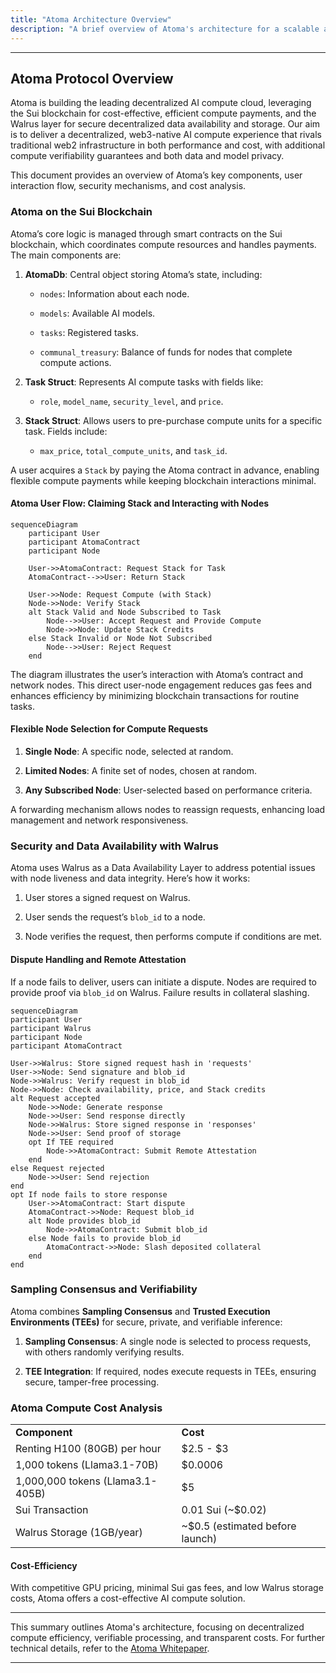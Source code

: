 ```yaml
---
title: "Atoma Architecture Overview"
description: "A brief overview of Atoma's architecture for a scalable and secure decentralized AI network"
---
```


***

## Atoma Protocol Overview

Atoma is building the leading decentralized AI compute cloud, leveraging the Sui blockchain for cost-effective, efficient compute payments, and the Walrus layer for secure decentralized data availability and storage. Our aim is to deliver a decentralized, web3-native AI compute experience that rivals traditional web2 infrastructure in both performance and cost, with additional compute verifiability guarantees and both data and model privacy.

This document provides an overview of Atoma’s key components, user interaction flow, security mechanisms, and cost analysis.

### Atoma on the Sui Blockchain

Atoma’s core logic is managed through smart contracts on the Sui blockchain, which coordinates compute resources and handles payments. The main components are:

1. **AtomaDb**: Central object storing Atoma’s state, including:

   * `nodes`: Information about each node.

   * `models`: Available AI models.

   * `tasks`: Registered tasks.

   * `communal_treasury`: Balance of funds for nodes that complete compute actions.

2. **Task Struct**: Represents AI compute tasks with fields like:

   * `role`, `model_name`, `security_level`, and `price`.

3. **Stack Struct**: Allows users to pre-purchase compute units for a specific task. Fields include:

   * `max_price`, `total_compute_units`, and `task_id`.

A user acquires a `Stack` by paying the Atoma contract in advance, enabling flexible compute payments while keeping blockchain interactions minimal.

#### Atoma User Flow: Claiming Stack and Interacting with Nodes

```mermaid
sequenceDiagram
    participant User
    participant AtomaContract
    participant Node

    User->>AtomaContract: Request Stack for Task
    AtomaContract-->>User: Return Stack

    User->>Node: Request Compute (with Stack)
    Node->>Node: Verify Stack
    alt Stack Valid and Node Subscribed to Task
        Node-->>User: Accept Request and Provide Compute
        Node->>Node: Update Stack Credits
    else Stack Invalid or Node Not Subscribed
        Node-->>User: Reject Request
    end
```

The diagram illustrates the user’s interaction with Atoma’s contract and network nodes. This direct user-node engagement reduces gas fees and enhances efficiency by minimizing blockchain transactions for routine tasks.

#### Flexible Node Selection for Compute Requests

1. **Single Node**: A specific node, selected at random.

2. **Limited Nodes**: A finite set of nodes, chosen at random.

3. **Any Subscribed Node**: User-selected based on performance criteria.

A forwarding mechanism allows nodes to reassign requests, enhancing load management and network responsiveness.

### Security and Data Availability with Walrus

Atoma uses Walrus as a Data Availability Layer to address potential issues with node liveness and data integrity. Here’s how it works:

1. User stores a signed request on Walrus.

2. User sends the request’s `blob_id` to a node.

3. Node verifies the request, then performs compute if conditions are met.

#### Dispute Handling and Remote Attestation

If a node fails to deliver, users can initiate a dispute. Nodes are required to provide proof via `blob_id` on Walrus. Failure results in collateral slashing.

```mermaid
sequenceDiagram
participant User
participant Walrus
participant Node
participant AtomaContract

User->>Walrus: Store signed request hash in 'requests'
User->>Node: Send signature and blob_id
Node->>Walrus: Verify request in blob_id
Node->>Node: Check availability, price, and Stack credits
alt Request accepted
    Node->>Node: Generate response
    Node->>User: Send response directly
    Node->>Walrus: Store signed response in 'responses'
    Node->>User: Send proof of storage
    opt If TEE required
        Node->>AtomaContract: Submit Remote Attestation
    end
else Request rejected
    Node->>User: Send rejection
end
opt If node fails to store response
    User->>AtomaContract: Start dispute
    AtomaContract->>Node: Request blob_id
    alt Node provides blob_id
        Node->>AtomaContract: Submit blob_id
    else Node fails to provide blob_id
        AtomaContract->>Node: Slash deposited collateral
    end
end
```

### Sampling Consensus and Verifiability

Atoma combines **Sampling Consensus** and **Trusted Execution Environments (TEEs)** for secure, private, and verifiable inference:

1. **Sampling Consensus**: A single node is selected to process requests, with others randomly verifying results.

2. **TEE Integration**: If required, nodes execute requests in TEEs, ensuring secure, tamper-free processing.

### Atoma Compute Cost Analysis

|                                  |                                  |
| -------------------------------- | -------------------------------- |
| **Component**                    | **Cost**                         |
| Renting H100 (80GB) per hour     | $2.5 - $3                        |
| 1,000 tokens (Llama3.1-70B)      | $0.0006                          |
| 1,000,000 tokens (Llama3.1-405B) | $5                               |
| Sui Transaction                  | 0.01 Sui (\~$0.02)               |
| Walrus Storage (1GB/year)        | \~$0.5 (estimated before launch) |

#### Cost-Efficiency

With competitive GPU pricing, minimal Sui gas fees, and low Walrus storage costs, Atoma offers a cost-effective AI compute solution.

***

This summary outlines Atoma's architecture, focusing on decentralized compute efficiency, verifiable processing, and transparent costs. For further technical details, refer to the [Atoma Whitepaper](https://github.com/atoma-network/atoma-docs/blob/main/papers/atoma_whitepaper.pdf).

***
